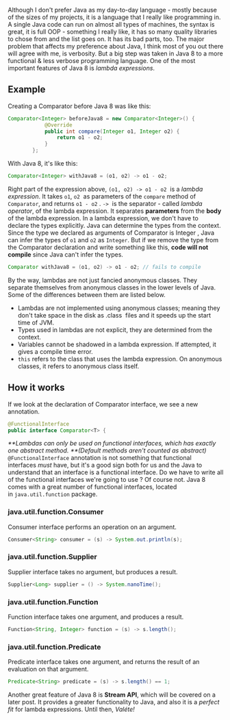 <div>

Although I don't prefer Java as my day-to-day language - mostly because of the sizes of my projects, it is a language that I really like programming in. A single Java code can run on almost all types of machines, the syntax is great, it is full OOP - something I really like, it has so many quality libraries to chose from and the list goes on. It has its bad parts, too. The major problem that affects my preference about Java, I think most of you out there will agree with me, is verbosity. But a big step was taken in Java 8 to a more functional & less verbose programming language. One of the most important features of Java 8 is _lambda expressions_.

Example
-------

Creating a Comparator before Java 8 was like this:

```java
Comparator<Integer> beforeJava8 = new Comparator<Integer>() {
            @Override
            public int compare(Integer o1, Integer o2) {
                return o1 - o2;
            }
        };
```

With Java 8, it's like this:

```java
Comparator<Integer> withJava8 = (o1, o2) -> o1 - o2;
```

Right part of the expression above, `(o1, o2) -> o1 - o2`  is a _lambda expression_. It takes `o1`, `o2`  as parameters of the `compare` method of `Comparator`, and returns `o1 - o2` . `->`  is the separator - called _lambda operator_, of the lambda expression. It separates **parameters** from the **body** of the lambda expression. In a lambda expression, we don't have to declare the types explicitly. Java can determine the types from the context. Since the type we declared as arguments of Comparator is Integer , Java can infer the types of `o1` and `o2` as `Integer`. But if we remove the type from the Comparator declaration and write something like this, **code will not compile** since Java can't infer the types.

```java
Comparator withJava8 = (o1, o2) -> o1 - o2; // fails to compile
```

By the way, lambdas are not just fancied anonymous classes. They separate themselves from anonymous classes in the lower levels of Java. Some of the differences between them are listed below.

* Lambdas are not implemented using anonymous classes; meaning they don't take space in the disk as .class  files and it speeds up the start time of JVM.
* Types used in lambdas are not explicit, they are determined from the context.
* Variables cannot be shadowed in a lambda expression. If attempted, it gives a compile time error.
* `this` refers to the class that uses the lambda expression. On anonymous classes, it refers to anonymous class itself.

How it works
------------

If we look at the declaration of Comparator interface, we see a new annotation.

```java
@FunctionalInterface
public interface Comparator<T> {
```

_**Lambdas can only be used on functional interfaces, which has exactly one abstract method. **(Default methods aren't counted as abstract)_ `@FunctionalInterface` annotation is not something that functional interfaces _must_ have, but it's a good sign both for us and the Java to understand that an interface is a functional interface. Do we have to write all of the functional interfaces we're going to use ? Of course not. Java 8 comes with a great number of functional interfaces, located in `java.util.function` package.

### java.util.function.Consumer

Consumer interface performs an operation on an argument.

```java
Consumer<String> consumer = (s) -> System.out.println(s);
```

### java.util.function.Supplier

Supplier interface takes no argument, but produces a result.

```java
Supplier<Long> supplier = () -> System.nanoTime();
```

### java.util.function.Function

Function interface takes one argument, and produces a result.

```java
Function<String, Integer> function = (s) -> s.length();
```

### java.util.function.Predicate

Predicate interface takes one argument, and returns the result of an evaluation on that argument.

```java
Predicate<String> predicate = (s) -> s.length() == 1;
```

Another great feature of Java 8 is **Stream API**, which will be covered on a later post. It provides a greater functionality to Java, and also it is a _perfect fit_ for lambda expressions. Until then, _Valéte!_

</div>